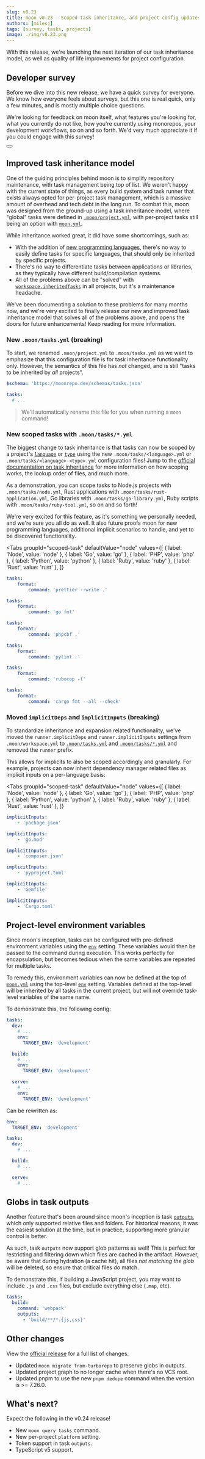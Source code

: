 ```yaml
---
slug: v0.23
title: moon v0.23 - Scoped task inheritance, and project config updates
authors: [milesj]
tags: [survey, tasks, projects]
image: ./img/v0.23.png
---
```



With this release, we're launching the next iteration of our task inheritance model, as well as
quality of life improvements for project configuration.

<!--truncate-->

## Developer survey

Before we dive into this new release, we have a quick survey for everyone. We know how everyone
feels about surveys, but this one is real quick, only a few minutes, and is mostly multiple choice
questions.

We're looking for feedback on moon itself, what features you're looking for, what you currently do
not like, how you're currently using monorepos, your development workflows, so on and so forth. We'd
very much appreciate it if you could engage with this survey!

<div class="flex justify-center">
  <Button
    label="Take survey!"
    href="https://a.sprig.com/UE1SOG1zV3o5SzdRfnNpZDpmOTQ5MjU1Yy1jYTZlLTRmYjQtOTRjZi0wMzZlZjExN2JjZDg="
    size="lg"
  />
</div>

## Improved task inheritance model

One of the guiding principles behind moon is to simplify repository maintenance, with task
management being top of list. We weren't happy with the current state of things, as every build
system and task runner that exists always opted for per-project task management, which is a massive
amount of overhead and tech debt in the long run. To combat this, moon was designed from the
ground-up using a task inheritance model, where "global" tasks were defined in
[`.moon/project.yml`](/docs/config/tasks), with per-project tasks still being an option with
[`moon.yml`](/docs/config/project).

While inheritance worked great, it did have some shortcomings, such as:

- With the addition of [new programming languages](/blog/v0.21), there's no way to easily define
  tasks for specific languages, that should only be inherited by specific projects.
- There's no way to differentiate tasks between applications or libraries, as they typically have
  different build/compilation systems.
- All of the problems above can be "solved" with
  [`workspace.inheritedTasks`](/docs/config/project#inheritedtasks) in all projects, but it's a
  maintenance headache.

We've been documenting a solution to these problems for many months now, and we're very excited to
finally release our new and improved task inheritance model that solves all of the problems above,
and opens the doors for future enhancements! Keep reading for more information.

### New `.moon/tasks.yml` (breaking)

To start, we renamed `.moon/project.yml` to `.moon/tasks.yml` as we want to emphasize that this
configuration file is for task inheritance functionality only. However, the semantics of this file
has _not_ changed, and is still "tasks to be inherited by _all_ projects".

```yaml title=".moon/tasks.yml"
$schema: 'https://moonrepo.dev/schemas/tasks.json'

tasks:
  # ...
```

> We'll automatically rename this file for you when running a `moon` command!

### New scoped tasks with `.moon/tasks/*.yml`

The biggest change to task inheritance is that tasks can now be scoped by a project's
[`language`](/docs/config/project#language) or [`type`](/docs/config/project#type) using the new
`.moon/tasks/<language>.yml` or `.moon/tasks/<language>-<type>.yml` configuration files! Jump to the
[official documentation on task inheritance](/docs/concepts/task#inheritance) for more information
on how scoping works, the lookup order of files, and much more.

As a demonstration, you can scope tasks to Node.js projects with `.moon/tasks/node.yml`, Rust
applications with `.moon/tasks/rust-application.yml`, Go libraries with
`.moon/tasks/go-library.yml`, Ruby scripts with `.moon/tasks/ruby-tool.yml`, so on and so forth!

We're very excited for this feature, as it's something we personally needed, and we're sure you all
do as well. It also future proofs moon for new programming languages, additional implicit scenarios
to handle, and yet to be discovered functionality.

<Tabs
  groupId="scoped-task"
  defaultValue="node"
  values={[
    { label: 'Node', value: 'node' },
    { label: 'Go', value: 'go' },
    { label: 'PHP', value: 'php' },
    { label: 'Python', value: 'python' },
    { label: 'Ruby', value: 'ruby' },
    { label: 'Rust', value: 'rust' },
  ]}
>
<TabItem value="node">

```yaml title=".moon/tasks/node.yml"
tasks:
	format:
		command: 'prettier --write .'
```

</TabItem>
<TabItem value="go">

```yaml title=".moon/tasks/go.yml"
tasks:
	format:
		command: 'go fmt'
```

</TabItem>
<TabItem value="php">

```yaml title=".moon/tasks/php.yml"
tasks:
	format:
		command: 'phpcbf .'
```

</TabItem>
<TabItem value="python">

```yaml title=".moon/tasks/python.yml"
tasks:
	format:
		command: 'pylint .'
```

</TabItem>
<TabItem value="ruby">

```yaml title=".moon/tasks/ruby.yml"
tasks:
	format:
		command: 'rubocop -l'
```

</TabItem>
<TabItem value="rust">

```yaml title=".moon/tasks/rust.yml"
tasks:
	format:
		command: 'cargo fmt --all --check'
```

</TabItem>
</Tabs>

### Moved `implicitDeps` and `implicitInputs` (breaking)

To standardize inheritance and expansion related functionality, we've moved the
`runner.implicitDeps` and `runner.implicitInputs` settings from `.moon/workspace.yml` to
[`.moon/tasks.yml`](/docs/config/tasks#implicitdeps) and
[`.moon/tasks/*.yml`](/docs/config/tasks#implicitinputs) and removed the `runner` prefix.

This allows for implicits to also be scoped accordingly and granularly. For example, projects can
now inherit dependency manager related files as implicit inputs on a per-language basis:

<Tabs
  groupId="scoped-task"
  defaultValue="node"
  values={[
    { label: 'Node', value: 'node' },
    { label: 'Go', value: 'go' },
    { label: 'PHP', value: 'php' },
    { label: 'Python', value: 'python' },
    { label: 'Ruby', value: 'ruby' },
    { label: 'Rust', value: 'rust' },
  ]}
>
<TabItem value="node">

```yaml title=".moon/tasks/node.yml"
implicitInputs:
	- 'package.json'
```

</TabItem>
<TabItem value="go">

```yaml title=".moon/tasks/go.yml"
implicitInputs:
	- 'go.mod'
```

</TabItem>
<TabItem value="php">

```yaml title=".moon/tasks/php.yml"
implicitInputs:
	- 'composer.json'
```

</TabItem>
<TabItem value="python">

```yaml title=".moon/tasks/python.yml"
implicitInputs:
	- 'pyproject.toml'
```

</TabItem>
<TabItem value="ruby">

```yaml title=".moon/tasks/ruby.yml"
implicitInputs:
	- 'Gemfile'
```

</TabItem>
<TabItem value="rust">

```yaml title=".moon/tasks/rust.yml"
implicitInputs:
	- 'Cargo.toml'
```

</TabItem>
</Tabs>

## Project-level environment variables

Since moon's inception, tasks can be configured with pre-defined environment variables using the
[`env`](/docs/config/project#env-1) setting. These variables would then be passed to the command
during execution. This works perfectly for encapsulation, but becomes tedious when the same
variables are repeated for multiple tasks.

To remedy this, environment variables can now be defined at the top of
[`moon.yml`](/docs/config/project) using the top-level [`env`](/docs/config/project#env) setting.
Variables defined at the top-level will be inherited by all tasks in the current project, but will
not override task-level variables of the same name.

To demonstrate this, the following config:

```yaml title="<project>/moon.yml"
tasks:
  dev:
    # ...
    env:
      TARGET_ENV: 'development'

  build:
    # ...
    env:
      TARGET_ENV: 'development'

  serve:
    # ...
    env:
      TARGET_ENV: 'development'
```

Can be rewritten as:

```yaml title="<project>/moon.yml"
env:
  TARGET_ENV: 'development'

tasks:
  dev:
    # ...

  build:
    # ...

  serve:
    # ...
```

## Globs in task outputs

Another feature that's been around since moon's inception is task
[`outputs`](/docs/config/project#outputs), which only supported relative files and folders. For
historical reasons, it was the easiest solution at the time, but in practice, supporting more
granular control is better.

As such, task `outputs` now support glob patterns as well! This is perfect for restricting and
filtering down which files are cached in the artifact. However, be aware that during hydration (a
cache hit), all files _not matching the glob_ will be deleted, so ensure that critical files _do_
match.

To demonstrate this, if building a JavaScript project, you may want to include `.js` and `.css`
files, but exclude everything else (`.map`, etc).

```yaml title="moon.yml" {4,5}
tasks:
  build:
    command: 'webpack'
    outputs:
      - 'build/**/*.{js,css}'
```

## Other changes

View the
[official release](https://github.com/moonrepo/moon/releases/tag/%40moonrepo%2Fcli%400.23.0) for a
full list of changes.

- Updated `moon migrate from-turborepo` to preserve globs in outputs.
- Updated project graph to no longer cache when there's no VCS root.
- Updated pnpm to use the new `pnpm dedupe` command when the version is >= 7.26.0.

## What's next?

Expect the following in the v0.24 release!

- New `moon query tasks` command.
- New per-project `platform` setting.
- Token support in task `outputs`.
- TypeScript v5 support.
